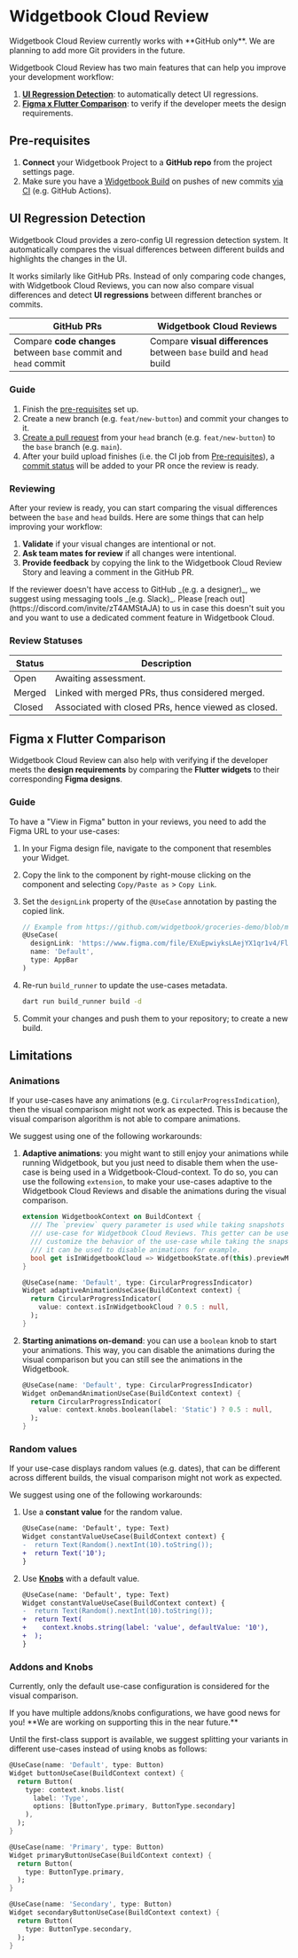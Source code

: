 # Widgetbook Cloud Review

<Warning>
  Widgetbook Cloud Review currently works with **GitHub only**. We are planning
  to add more Git providers in the future.
</Warning>

Widgetbook Cloud Review has two main features that can help you improve your development workflow:

1. [**UI Regression Detection**](/widgetbook-cloud/reviews#ui-regression-detection): to automatically detect UI regressions.
1. [**Figma x Flutter Comparison**](/widgetbook-cloud/reviews#figma-x-flutter-comparison): to verify if the developer meets the design requirements.

## Pre-requisites

1. **Connect** your Widgetbook Project to a **GitHub repo** from the project settings page.
1. Make sure you have a [Widgetbook Build](/widgetbook-cloud/hosting) on pushes of new commits [via CI](/widgetbook-cloud/hosting#pushing-new-builds-with-ci) (e.g. GitHub Actions).

## UI Regression Detection

Widgetbook Cloud provides a zero-config UI regression detection system. It automatically compares the visual differences between different builds and highlights the changes in the UI.

It works similarly like GitHub PRs. Instead of only comparing code changes, with Widgetbook Cloud Reviews, you can now also compare visual differences and detect **UI regressions** between different branches or commits.

| GitHub PRs                                                       | Widgetbook Cloud Reviews                                             |
| ---------------------------------------------------------------- | -------------------------------------------------------------------- |
| Compare **code changes** between `base` commit and `head` commit | Compare **visual differences** between `base` build and `head` build |

### Guide

1. Finish the [pre-requisites](/widgetbook-cloud/reviews#pre-requisites) set up.
1. Create a new branch (e.g. `feat/new-button`) and commit your changes to it.
1. [Create a pull request](https://docs.github.com/en/pull-requests/collaborating-with-pull-requests/proposing-changes-to-your-work-with-pull-requests/creating-a-pull-request) from your `head` branch (e.g. `feat/new-button`) to the `base` branch (e.g. `main`).
1. After your build upload finishes (i.e. the CI job from [Pre-requisites](#pre-requisites)), a [commit status](https://docs.github.com/en/pull-requests/collaborating-with-pull-requests/collaborating-on-repositories-with-code-quality-features/about-status-checks) will be added to your PR once the review is ready.

### Reviewing

After your review is ready, you can start comparing the visual differences between the `base` and `head` builds. Here are some things that can help improving your workflow:

1. **Validate** if your visual changes are intentional or not.
2. **Ask team mates for review** if all changes were intentional.
3. **Provide feedback** by copying the link to the Widgetbook Cloud Review Story and leaving a comment in the GitHub PR.

<Info>
  If the reviewer doesn't have access to GitHub _(e.g. a designer)_, we suggest
  using messaging tools _(e.g. Slack)_. Please [reach
  out](https://discord.com/invite/zT4AMStAJA) to us in case this doesn't suit
  you and you want to use a dedicated comment feature in Widgetbook Cloud.
</Info>

### Review Statuses

| Status   | Description                                             |
| -------- | ------------------------------------------------------- |
| Open     | Awaiting assessment.                                    |
| Merged   | Linked with merged PRs, thus considered merged.         |
| Closed   | Associated with closed PRs, hence viewed as closed.     |

## Figma x Flutter Comparison

Widgetbook Cloud Review can also help with verifying if the developer meets the **design requirements** by comparing the **Flutter widgets** to their corresponding **Figma designs**.

### Guide

To have a "View in Figma" button in your reviews, you need to add the Figma URL to your use-cases:

1. In your Figma design file, navigate to the component that resembles your Widget.
1. Copy the link to the component by right-mouse clicking on the component and selecting `Copy/Paste as` > `Copy Link`.
1. Set the `designLink` property of the `@UseCase` annotation by pasting the copied link.

   ```dart
   // Example from https://github.com/widgetbook/groceries-demo/blob/main/widgetbook/lib/core/app_bar.dart
   @UseCase(
     designLink: 'https://www.figma.com/file/EXuEpwiyksLAejYX1qr1v4/Fluttercon-Berlin-2023-Demo?type=design&node-id=277-3056&mode=design&t=nVL8hLmc1jlcilZL-4',
     name: 'Default',
     type: AppBar
   )
   ```

1. Re-run `build_runner` to update the use-cases metadata.

   ```bash
   dart run build_runner build -d
   ```

1. Commit your changes and push them to your repository; to create a new build.

## Limitations

### Animations

If your use-cases have any animations (e.g. `CircularProgressIndication`), then the visual comparison might not work as expected. This is because the visual comparison algorithm is not able to compare animations.

We suggest using one of the following workarounds:

1. **Adaptive animations**: you might want to still enjoy your animations while running Widgetbook, but you just need to disable them when the use-case is being used in a Widgetbook-Cloud-context. To do so, you can use the following `extension`, to make your use-cases adaptive to the Widgetbook Cloud Reviews and disable the animations during the visual comparison.

   ```dart
   extension WidgetbookContext on BuildContext {
     /// The `preview` query parameter is used while taking snapshots of the
     /// use-case for Widgetbook Cloud Reviews. This getter can be used to
     /// customize the behavior of the use-case while taking the snapshots,
     /// it can be used to disable animations for example.
     bool get isInWidgetbookCloud => WidgetbookState.of(this).previewMode;
   }

   @UseCase(name: 'Default', type: CircularProgressIndicator)
   Widget adaptiveAnimationUseCase(BuildContext context) {
     return CircularProgressIndicator(
       value: context.isInWidgetbookCloud ? 0.5 : null,
     );
   }
   ```

1. **Starting animations on-demand**: you can use a `boolean` knob to start your animations. This way, you can disable the animations during the visual comparison but you can still see the animations in the Widgetbook.

   ```dart
   @UseCase(name: 'Default', type: CircularProgressIndicator)
   Widget onDemandAnimationUseCase(BuildContext context) {
     return CircularProgressIndicator(
       value: context.knobs.boolean(label: 'Static') ? 0.5 : null,
     );
   }
   ```

### Random values

If your use-case displays random values (e.g. dates), that can be different across different builds, the visual comparison might not work as expected.

We suggest using one of the following workarounds:

1. Use a **constant value** for the random value.

   ```diff
   @UseCase(name: 'Default', type: Text)
   Widget constantValueUseCase(BuildContext context) {
   -  return Text(Random().nextInt(10).toString());
   +  return Text('10');
   }
   ```

1. Use [**Knobs**](/knobs/overview) with a default value.

   ```diff
   @UseCase(name: 'Default', type: Text)
   Widget constantValueUseCase(BuildContext context) {
   -  return Text(Random().nextInt(10).toString());
   +  return Text(
   +    context.knobs.string(label: 'value', defaultValue: '10'),
   +  );
   }
   ```

### Addons and Knobs

Currently, only the default use-case configuration is considered for the visual comparison.

<Info>
  If you have multiple addons/knobs configurations, we have good news for you!
  **We are working on supporting this in the near future.**
</Info>

Until the first-class support is available, we suggest splitting your variants in different use-cases instead of using knobs as follows:

```dart title="Before"
@UseCase(name: 'Default', type: Button)
Widget buttonUseCase(BuildContext context) {
  return Button(
    type: context.knobs.list(
      label: 'Type',
      options: [ButtonType.primary, ButtonType.secondary]
    ),
  );
}
```

```dart title="After"
@UseCase(name: 'Primary', type: Button)
Widget primaryButtonUseCase(BuildContext context) {
  return Button(
    type: ButtonType.primary,
  );
}

@UseCase(name: 'Secondary', type: Button)
Widget secondaryButtonUseCase(BuildContext context) {
  return Button(
    type: ButtonType.secondary,
  );
}
```

